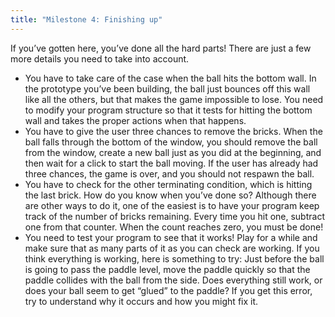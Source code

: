 ```yaml
---
title: "Milestone 4: Finishing up"
---
```

If you've gotten here, you've done all the hard parts! There are just a few more details you need to take into account.

- You have to take care of the case when the ball hits the bottom wall. In the prototype you've been building, the ball just bounces off this wall like all the others, but that makes the game impossible to lose. You need to modify your program structure so that it tests for hitting the bottom wall and takes the proper actions when that happens.
- You have to give the user three chances to remove the bricks. When the ball falls through the bottom of the window, you should remove the ball from the window, create a new ball just as you did at the beginning, and then wait for a click to start the ball moving. If the user has already had three chances, the game is over, and you should not respawn the ball.
- You have to check for the other terminating condition, which is hitting the last brick. How do you know when you've done so? Although there are other ways to do it, one of the easiest is to have your program keep track of the number of bricks remaining. Every time you hit one, subtract one from that counter. When the count reaches zero, you must be done!
- You need to test your program to see that it works! Play for a while and make sure that as many parts of it as you can check are working. If you think everything is working, here is something to try: Just before the ball is going to pass the paddle level, move the paddle quickly so that the paddle collides with the ball from the side. Does everything still work, or does your ball seem to get "glued" to the paddle? If you get this error, try to understand why it occurs and how you might fix it.

